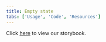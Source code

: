 ```yaml
---
title: Empty state
tabs: ['Usage', 'Code', 'Resources']
---
```


Click <a href="https://pages.github.ibm.com/cloud-integration-design/ide-components/?path=/story/ide-empty-state--short-header-no-description" 
target="_blank">here</a> to view our storybook.
